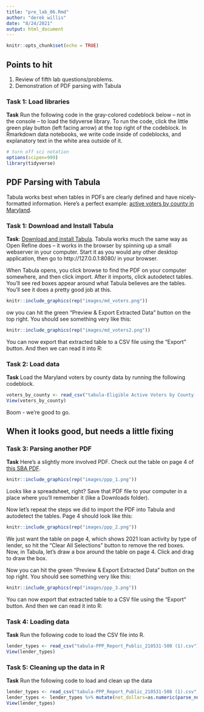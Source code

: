 ```yaml
---
title: "pre_lab_06.Rmd"
author: "derek willis"
date: "8/24/2021"
output: html_document
---
```


```r
knitr::opts_chunk$set(echo = TRUE)
```

## Points to hit
1. Review of fifth lab questions/problems.
2. Demonstration of PDF parsing with Tabula

### Task 1: Load libraries
**Task** Run the following code in the gray-colored codeblock below -- not in the console -- to load the tidyverse library. To run the code, click the little green play button (left facing arrow) at the top right of the codeblock. In Rmarkdown data notebooks, we write code inside of codeblocks, and explanatory text in the white area outside of it.

```r
# turn off sci notation
options(scipen=999)
library(tidyverse)
```

## PDF Parsing with Tabula

Tabula works best when tables in PDFs are clearly defined and have nicely-formatted information. Here's a perfect example: [active voters by county in Maryland](https://elections.maryland.gov/press_room/2020_stats/Eligible%20Active%20Voters%20by%20County%20-%20PG20.pdf).

### Task 1: Download and Install Tabula

**Task**: [Download and install Tabula](https://tabula.technology/). Tabula works much the same way as Open Refine does -- it works in the browser by spinning up a small webserver in your computer. Start it as you would any other desktop application, then go to http://127.0.0.1:8080/ in your browser.

When Tabula opens, you click browse to find the PDF on your computer somewhere, and then click import. After it imports, click autodetect tables. You'll see red boxes appear around what Tabula believes are the tables. You'll see it does a pretty good job at this.

```r
knitr::include_graphics(rep("images/md_voters.png"))
```

ow you can hit the green "Preview & Export Extracted Data" button on the top right. You should see something very like this:

```r
knitr::include_graphics(rep("images/md_voters2.png"))
```

You can now export that extracted table to a CSV file using the "Export" button. And then we can read it into R:

### Task 2: Load data
**Task** Load the Maryland voters by county data by running the following codeblock.

```r
voters_by_county <- read_csv("tabula-Eligible Active Voters by County - PG20.csv")
View(voters_by_county)
```

Boom - we're good to go.

## When it looks good, but needs a little fixing

### Task 3: Parsing another PDF
**Task** Here's a slightly more involved PDF. Check out the table on page 4 of [this SBA PDF](https://www.sba.gov/sites/default/files/2021-06/PPP_Report_Public_210531-508.pdf).

```r
knitr::include_graphics(rep("images/ppp_1.png"))
```

Looks like a spreadsheet, right? Save that PDF file to your computer in a place where you'll remember it (like a Downloads folder).

Now let's repeat the steps we did to import the PDF into Tabula and autodetect the tables. Page 4 should look like this:

```r
knitr::include_graphics(rep("images/ppp_2.png"))
```

We just want the table on page 4, which shows 2021 loan activity by type of lender, so hit the "Clear All Selections" button to remove the red boxes. Now, in Tabula, let's draw a box around the table on page 4. Click and drag to draw the box.

Now you can hit the green "Preview & Export Extracted Data" button on the top right. You should see something very like this:

```r
knitr::include_graphics(rep("images/ppp_3.png"))
```

You can now export that extracted table to a CSV file using the "Export" button. And then we can read it into R:

### Task 4: Loading data
**Task** Run the following code to load the CSV file into R.

```r
lender_types <- read_csv("tabula-PPP_Report_Public_210531-508 (1).csv")
View(lender_types)
```

### Task 5: Cleaning up the data in R
**Task** Run the following code to load and clean up the data

```r
lender_types <- read_csv("tabula-PPP_Report_Public_210531-508 (1).csv", skip=1, col_names=c("type", "count", "approved", "net_dollars"))
lender_types <- lender_types %>% mutate(net_dollars=as.numeric(parse_number(net_dollars)))
View(lender_types)
```
